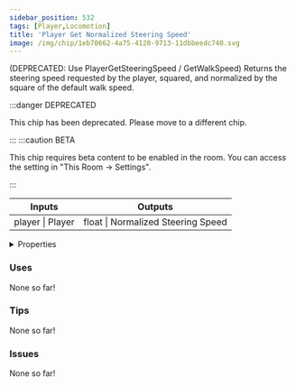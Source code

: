```yaml
---
sidebar_position: 532
tags: [Player,Locomotion]
title: 'Player Get Normalized Steering Speed'
image: /img/chip/1eb70662-4a75-4120-9713-11dbbeedc740.svg
---
```


(DEPRECATED: Use PlayerGetSteeringSpeed / GetWalkSpeed) Returns the steering speed requested by the player, squared, and normalized by the square of the default walk speed.

:::danger DEPRECATED

This chip has been deprecated. Please move to a different chip.

:::
:::caution BETA

This chip requires beta content to be enabled in the room. You can access the setting in "This Room -> Settings".

:::

<IChip uuid="1eb70662-4a75-4120-9713-11dbbeedc740"/>

<table><thead><tr><th>Inputs</th><th>Outputs</th></tr></thead><tbody><tr><td>player | Player</td><td>float | Normalized Steering Speed</td></tr></tbody></table>

<details>
  <summary>Properties</summary>
  <div>
    <div>
    <table>
      <tbody>
        <tr>
          <td>Is beta required?</td>
          <td>Yes</td>
        </tr>
        <tr>
          <td>Is chip a trolling risk?</td>
          <td>No</td>
        </tr>
        <tr>
          <td>Is chip a role assignment risk?</td>
          <td>No</td>
        </tr>
        <tr>
          <td>Chip UUID</td>
          <td>1eb70662-4a75-4120-9713-11dbbeedc740</td>
        </tr>
        <tr>
          <td>Room availability</td>
          <td>Available everywhere</td>
        </tr>
      </tbody>
    </table>
    </div>
  </div>
</details>

### Uses

None so far!

### Tips

None so far!

### Issues

None so far!
